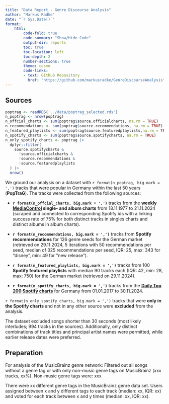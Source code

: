 ```yaml
---
title: "Data Report - Genre Discourse Analysis"
author: "Markus Radke"
date: "`r Sys.Date()`"
format: 
    html: 
        code-fold: true
        code-summary: "Show/Hide Code"
        output-dir: reports
        toc: true
        toc-location: left
        toc-depth: 2
        number-sections: true
        theme: cosmo
        code-links:
        - text: Github Repository
          href: "https://github.com/markusradke/GenreDiscourseAnalysis"
---
```

## Sources

```r
poptrag <- readRDS('../data/poptrag_selected.rds')
n_poptrag <- nrow(poptrag)
n_offcial_charts <- sum(poptrag$source.officialcharts, na.rm = TRUE)
n_recommendations <- sum(poptrag$source.recommendations, na.rm = TRUE)
n_featured_playlists <- sum(poptrag$source.featuredplaylists,na.rm = TRUE)
n_spotify_charts <- sum(poptrag$source.spotifycharts, na.rm = TRUE)
n_only_spotify_charts <- poptrag |>
  dplyr::filter(
    source.spotifycharts &
      !source.officialcharts &
      !source.recommendations &
      !source.featuredplaylists
  ) |>
  nrow()
```

We ground our analysis on a dataset with `r format(n_poptrag, big.mark = ',')` tracks that were popular in Germany within the last 50 years (**PopTraG**).  The tracks were collected from the following sources:

-   **`r format(n_offcial_charts, big.mark = ',')`** tracks from the **weekly [MediaControl](https://www.offiziellecharts.de/) single- and album charts** from 18.11.1977 to 21.11.2024 (scraped and connected to corresponding Spotify ids with a linking success rate of 75% for both distinct tracks in singles charts and distinct albums in album charts).

-   **`r format(n_recommendations, big.mark = ',')`** tracks from **Spotify recommendations** for 126 genre seeds for the German market (retrieved on 29.11.2024, 5 iterations with 50 recommendations per seed, median of 325 recommendations per seed, IQR: 25, max: 343 for "disney", min: 49 for "new release").

-   **`r format(n_featured_playlists, big.mark = ',')`** tracks from 100 **Spotify featured playlists** with median 90 tracks each (IQR: 42, min: 28, max: 750) for the German market (retrieved on 29.11.2024).

- **`r format(n_spotify_charts, big.mark = ',')`** tracks from the **[Daily Top 200 Spotify charts](https://spotifycharts.com/regional/de/weekly/latest)** for Germany from 01.01.2017 to 30.11.2024.

`r format(n_only_spotify_charts, big.mark = ',')` tracks that were **only in the Spotify charts** and not in any other source were **excluded** from the analysis.

:::{.callout-note}
The dataset excluded songs shorter than 30 seconds (most likely interludes; 994 tracks in the sources). Additionally, only distinct combinations of track titles and principal artist names were permitted, while earlier release dates were preferred.
:::

## Preparation

For analysis of the MusicBrainz genre network: Filtered out all songs without a genre tag or with only non-music genre tags on MusicBrainz (xxx tracks, xx%). Non-music genre tags were: xxx

There were xx different genre tags in the MusicBrainz genre data set. Users assigned between x and y different tags to each track (median: xx, IQR: xx) and voted for each track between x and y times (median: xx, IQR: xx).